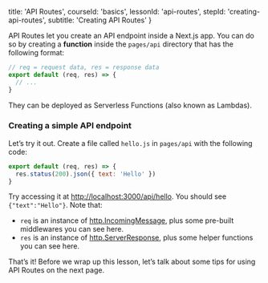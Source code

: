 
  title: 'API Routes',
  courseId: 'basics',
  lessonId: 'api-routes',
  stepId: 'creating-api-routes',
  subtitle: 'Creating API Routes'
}

API Routes let you create an API endpoint inside a Next.js app. You can do so by creating a **function** inside the `pages/api` directory that has the following format:

```js
// req = request data, res = response data
export default (req, res) => {
  // ...
}
```

They can be deployed as Serverless Functions (also known as Lambdas).

### Creating a simple API endpoint

Let’s try it out. Create a file called `hello.js` in `pages/api` with the following code:

```js
export default (req, res) => {
  res.status(200).json({ text: 'Hello' })
}
```

Try accessing it at [http://localhost:3000/api/hello](http://localhost:3000/api/hello). You should see `{"text":"Hello"}`. Note that:

- `req` is an instance of [http.IncomingMessage](https://nodejs.org/api/http.html#http_class_http_incomingmessage), plus some pre-built middlewares you can see <Link href="/docs/[...slug]" as="/docs/api-routes/api-middlewares"><a>here</a></Link>.
- `res` is an instance of [http.ServerResponse](https://nodejs.org/api/http.html#http_class_http_serverresponse), plus some helper functions you can see <Link href="/docs/[...slug]" as="/docs/api-routes/response-helpers"><a>here</a></Link>.

That’s it! Before we wrap up this lesson, let’s talk about some tips for using API Routes on the next page.

